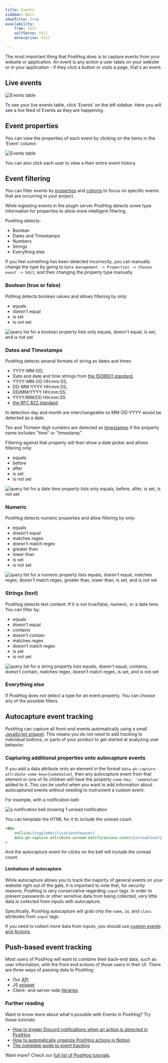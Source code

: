 ```yaml
---
title: Events
sidebar: Docs
showTitle: true
availability:
    free: full
    selfServe: full
    enterprise: full

---
```


The most important thing that PostHog does is to capture events from your website or application. An event is any action a user takes on your website or in your application - if they click a button or visits a page, that's an event.

## Live events

![Events table](../images/features/events/live-events.png)

To see your live events table, click 'Events' on the left sidebar. Here you will see a live feed of Events as they are happening.

## Event properties

You can view the properties of each event by clicking on the items in the ‘Event’ column:

![Events table](../images/features/events/event-properties.png)

You can also click each user to view a their entire event history.

## Event filtering

You can filter events by [properties](/docs/integrate/client/js#sending-user-information) and [cohorts](/docs/user-guides/cohorts) to focus on specific events that are occurring in your project.

While ingesting events in the plugin server PostHog detects some type information for properties to allow more intelligent filtering.

PostHog detects:

-   Boolean
-   Dates and Timestamps
-   Numbers
-   Strings
-   Everything else

If you feel something has been detected incorrectly, you can manually change the type by going to `Data management -> Properties -> Choose event -> Edit`, and then changing the property type manually.

### Boolean (true or false)

PotHog detects boolean values and allows filtering by only:

-   equals
-   doesn't equal
-   is set
-   is not set

![query list for a boolean property lists only equals, doesn't equal, is set, and is not set](../images/features/events/boolean-type-operators.png)

### Dates and Timestamps

PostHog detects several formats of string as dates and times

-   YYYY-MM-DD,
-   Date and date and time strings from [the ISO8601 standard](https://en.wikipedia.org/wiki/ISO_8601),
-   YYYY-MM-DD HH:mm:SS,
-   DD-MM-YYYY HH:mm:SS,
-   DD/MM/YYYY HH:mm:SS,
-   YYYY/MM/DD HH:mm:SS
-   [the RFC 822 standard](https://datatracker.ietf.org/doc/html/rfc822)

In detection day and month are interchangeable so MM-DD-YYYY would be detected as a date.

Ten and Thirteen digit numbers are detected as [timestamps](https://en.wikipedia.org/wiki/Unix_time) if the property name includes "time" or "timestamp"

Filtering against that property will then show a date picker and allows filtering only:

-   equals
-   before
-   after
-   is set
-   is not set

![query list for a date time property lists only equals, before, after, is set, is not set](../images/features/events/datetime-type-operators.png)

### Numeric

PostHog detects numeric properties and allow filtering by only:

-   equals
-   doesn't equal
-   matches regex
-   doesn't match regex
-   greater than
-   lower than
-   is set
-   is not set

![query list for a numeric property lists equals, doesn't equal, matches regex, doesn't match regex, greater than, lower than, is set, and is not set](../images/features/events/numeric-type-operators.png)

### Strings (text)

PostHog detects text content. If it is not true/false, numeric, or a date time. You can filter by:

-   equals
-   doesn't equal
-   contains
-   doesn't contain
-   matches regex
-   doesn't match regex
-   is set
-   is not set

![query list for a string property lists equals, doesn't equal, contains, doesn't contain, matches regex, doesn't match regex, is set, and is not set](../images/features/events/string-type-operators.png)

### Everything else

If PostHog does not detect a type for an event property. You can choose any of the possible filters.

## Autocapture event tracking

PostHog can capture all front-end events automatically using a small [JavaScript snippet](/docs/integrate). This means you do not need to add tracking to individual buttons, or parts of your product to get started at analyzing user behavior.

### Capturing additional properties onto autocapture events

If you add a data attribute onto an element in the format `data-ph-capture-attribute-some-key={someValue}`, then any autocapture event from that element or one of its children will have the property `some-key: 'someValue'` added to it. This can be useful when you want to add information about autocaptured events without needing to instrument a custom event. 

For example, with a notification bell:

![a notification bell showing 1 unread notification](/images/manual/events/notification-bell.png)

You can template the HTML for it to include the unread count.

```HTML
<div
    onClick={toggleNotificationsPopover}
    data-ph-capture-attribute-unread-notifications-count={unreadCount}
>
```

And the autocapture event for clicks on the bell will include the unread count.

#### Limitations of autocapture

While autocapture allows you to track the majority of general events on your website right out of the gate, it is important to note that, for security reasons, PostHog is very conservative regarding `input` tags. In order to prevent passwords or other sensitive data from being collected, very little data is collected from inputs with autocapture.

Specifically, PostHog autocapture will grab only the `name`, `id`, and `class` attributes from `input` tags.

If you need to collect more data from inputs, you should use [custom events and Actions](/docs/user-guides/actions).

## Push-based event tracking

Most users of PostHog will want to combine their back-end data, such as user information, with the front end actions of those users in their UI. There are three ways of passing data to PostHog:

-   Our [API](/docs/api/overview)
-   JS [snippet](/docs/integrate)
-   Client- and server-side [libraries](/docs/integrate)

### Further reading

Want to know more about what's possible with Events in PostHog? Try these tutorials:

-   [How to trigger Discord notifications when an action is detected in PostHog](/tutorials/how-to-connect-discord-to-posthog-with-zapier)
-   [How to automatically organize PostHog actions in Notion](/tutorials/how-to-connect-posthog-and-notion-with-zapier)
-   [The complete guide to event tracking](/tutorials/event-tracking-guide)

Want more? Check our [full list of PostHog tutorials](https://posthog.com/tutorials).
